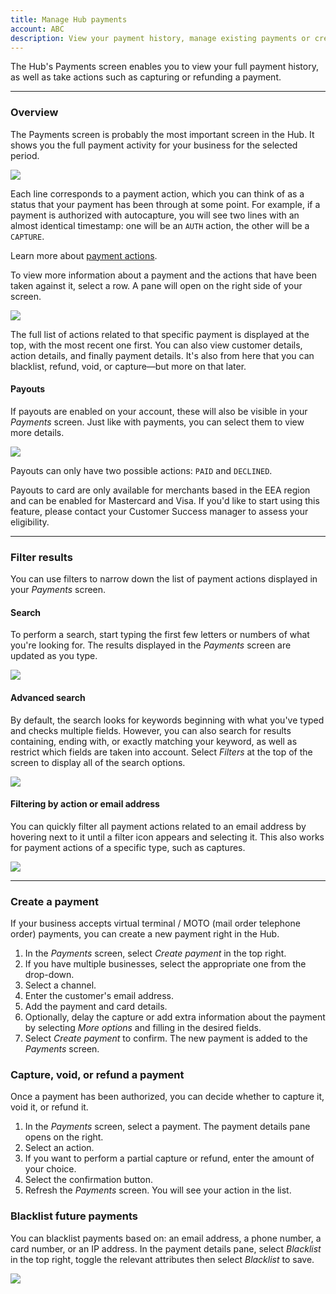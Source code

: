 ```yaml
---
title: Manage Hub payments
account: ABC
description: View your payment history, manage existing payments or create new ones.
---
```


The Hub's Payments screen enables you to view your full payment history, as well as take actions such as capturing or refunding a payment. 

---

### Overview

The Payments screen is probably the most important screen in the Hub. It shows you the full payment activity for your business for the selected period. 

<img src="/docs/TheHub/ManageHubPayments/1-hub-payments-screen.png"  />

Each line corresponds to a payment action, which you can think of as a status that your payment has been through at some point. For example, if a payment is authorized with autocapture, you will see two lines with an almost identical timestamp: one will be an `AUTH` action, the other will be a `CAPTURE`.

<TipBox variant="tip">

Learn more about [payment actions](/the-hub/manage-hub-payments/about-payment-actions).

</TipBox>

To view more information about a payment and the actions that have been taken against it, select a row. A pane will open on the right side of your screen. 

<img maxWidth={370} src="/docs/TheHub/ManageHubPayments/2-hub-payment-details.png"  />

The full list of actions related to that specific payment is displayed at the top, with the most recent one first. You can also view customer details, action details, and finally payment details. It's also from here that you can blacklist, refund, void, or capture—but more on that later.

#### Payouts

If payouts are enabled on your account, these will also be visible in your _Payments_ screen. Just like with payments, you can select them to view more details.

<img maxWidth={450} src="/docs/TheHub/ManageHubPayments/3-hub-payouts-details.png"  />

Payouts can only have two possible actions: `PAID` and `DECLINED`.

<TipBox variant="info">

Payouts to card are only available for merchants based in the EEA region and can be enabled for Mastercard and Visa. If you'd like to start using this feature, please contact your Customer Success manager to assess your eligibility.

</TipBox>

---

### Filter results

You can use filters to narrow down the list of payment actions displayed in your _Payments_ screen.

#### Search

To perform a search, start typing the first few letters or numbers of what you're looking for. The results displayed in the _Payments_ screen are updated as you type.

<img src="/docs/TheHub/ManageHubPayments/4-hub-search.png"  />

#### Advanced search

By default, the search looks for keywords beginning with what you've typed and checks multiple fields. However, you can also search for results containing, ending with, or exactly matching your keyword, as well as restrict which fields are taken into account. Select _Filters_ at the top of the screen to display all of the search options.

<img src="/docs/TheHub/ManageHubPayments/5-hub-advanced-search.png"  />

#### Filtering by action or email address

You can quickly filter all payment actions related to an email address by hovering next to it until a filter icon appears and selecting it. This also works for payment actions of a specific type, such as captures.

<img maxWidth={600} src="/docs/TheHub/ManageHubPayments/6-hub-filtering.png"  />

---

### Create a payment

If your business accepts virtual terminal / MOTO (mail order telephone order) payments, you can create a new payment right in the Hub.

1.  In the _Payments_ screen, select _Create payment_ in the top right.
2.  If you have multiple businesses, select the appropriate one from the drop-down.
3.  Select a channel.
4.  Enter the customer's email address.
5.  Add the payment and card details.
6.  Optionally, delay the capture or add extra information about the payment by selecting _More options_ and filling in the desired fields.
7.  Select _Create payment_ to confirm. The new payment is added to the _Payments_ screen.

### Capture, void, or refund a payment

Once a payment has been authorized, you can decide whether to capture it, void it, or refund it.

1.  In the _Payments_ screen, select a payment. The payment details pane opens on the right.
2.  Select an action.
3.  If you want to perform a partial capture or refund, enter the amount of your choice.
4.  Select the confirmation button.
5.  Refresh the _Payments_ screen. You will see your action in the list.

### Blacklist future payments

You can blacklist payments based on: an email address, a phone number, a card number, or an IP address. In the payment details pane, select _Blacklist_ in the top right, toggle the relevant attributes then select _Blacklist_ to save. 

<img maxWidth={270} src="/docs/TheHub/ManageHubPayments/7-hub-blacklist.png"  />
